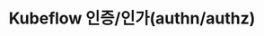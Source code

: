---
id: auth
title: Kubeflow 인증/인가(authn/authz)
sidebar_label: 인증/인가(authn/authz)
description: Kubeflow 인증/인가(authn/authz)
keywords:
  - kubeflow
  - authentication
  - authorization
---